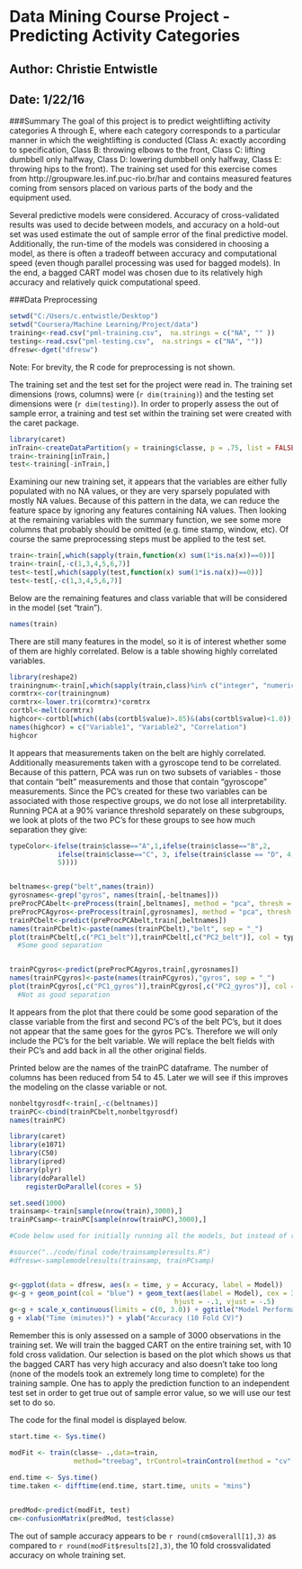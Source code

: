 Data Mining Course Project - Predicting Activity Categories
========================================================
## Author: Christie Entwistle
## Date: 1/22/16

###Summary
The goal of this project is to predict weightlifting activity categories A through E, where each category corresponds to a particular manner in which the weightlifting is conducted (Class A: exactly according to specification, Class B: throwing elbows to the front, Class C: lifting dumbbell only halfway, Class D: lowering dumbbell only halfway, Class E: throwing hips to the front). The training set used for this exercise comes from http://groupware.les.inf.puc-rio.br/har and contains measured features coming from sensors placed on various parts of the body and the equipment used.

Several predictive models were considered. Accuracy of cross-validated results was used to decide between models, and accuracy on a hold-out set was used estimate the out of sample error of the final predictive model. Additionally, the run-time of the models was considered in choosing a model, as there is often a tradeoff between accuracy and computational speed (even though parallel processing was used for bagged models). In the end, a bagged CART model was chosen due to its relatively high accuracy and relatively quick computational speed.

###Data Preprocessing
```r
setwd("C:/Users/c.entwistle/Desktop")
setwd("Coursera/Machine Learning/Project/data")
training<-read.csv("pml-training.csv",  na.strings = c("NA", "" ))
testing<-read.csv("pml-testing.csv",  na.strings = c("NA", ""))
dfresw<-dget("dfresw")

```
Note: For brevity, the R code for preprocessing is not shown.

The training set and the test set for the project were read in. The training set dimensions (rows, columns) were (`r dim(training)`) and the testing set dimensions were (`r dim(testing)`). In order to properly assess the out of sample error, a training and test set within the training set were created with the caret package.

```r
library(caret)
inTrain<-createDataPartition(y = training$classe, p = .75, list = FALSE)
train<-training[inTrain,]
test<-training[-inTrain,]
```
Examining our new training set, it appears that the variables are either fully populated with no NA values, or they are very sparsely populated with mostly NA values. Because of this pattern in the data, we can reduce the feature space by ignoring any features containing NA values. Then looking at the remaining variables with the summary function, we see some more columns that probably should be omitted (e.g. time stamp, window, etc). Of course the same preprocessing steps must be applied to the test set. 

```r
train<-train[,which(sapply(train,function(x) sum(1*is.na(x))==0))]
train<-train[,-c(1,3,4,5,6,7)]
test<-test[,which(sapply(test,function(x) sum(1*is.na(x))==0))]
test<-test[,-c(1,3,4,5,6,7)]
```
Below are the remaining features and class variable that will be considered in the model (set "train"). 

```r
names(train)
```
There are still many features in the model, so it is of interest whether some of them are highly correlated. Below is a table showing highly correlated variables. 

```r
library(reshape2)
trainingnum<-train[,which(sapply(train,class)%in% c("integer", "numeric"))]
cormtrx<-cor(trainingnum)
cormtrx<-lower.tri(cormtrx)*cormtrx
cortbl<-melt(cormtrx)
highcor<-cortbl[which((abs(cortbl$value)>.85)&(abs(cortbl$value)<1.0)),]
names(highcor) = c("Variable1", "Variable2", "Correlation")
highcor
```
It appears that measurements taken on the belt are highly correlated. Additionally measurements taken with a gyroscope tend to be correlated. Because of this pattern, PCA was run on two subsets of variables - those that contain "belt" measurements and those that contain "gyroscope" measurements. Since the PC's created for these two variables can be associated with those respective groups, we do not lose all interpretability. Running PCA at a 90% variance threshold separately on these subgroups, we look at plots of the two PC's for these groups to see how much separation they give:

```r
typeColor<-ifelse(train$classe=="A",1,ifelse(train$classe=="B",2,
            ifelse(train$classe=="C", 3, ifelse(train$classe == "D", 4,
            5))))


beltnames<-grep("belt",names(train))
gyrosnames<-grep("gyros", names(train[,-beltnames]))
preProcPCAbelt<-preProcess(train[,beltnames], method = "pca", thresh = .90)
preProcPCAgyros<-preProcess(train[,gyrosnames], method = "pca", thresh = .90)
trainPCbelt<-predict(preProcPCAbelt,train[,beltnames])
names(trainPCbelt)<-paste(names(trainPCbelt),"belt", sep = "_")
plot(trainPCbelt[,c("PC1_belt")],trainPCbelt[,c("PC2_belt")], col = typeColor, main = "First Two Belt PC's")
  #Some good separation


trainPCgyros<-predict(preProcPCAgyros,train[,gyrosnames])
names(trainPCgyros)<-paste(names(trainPCgyros),"gyros", sep = "_")
plot(trainPCgyros[,c("PC1_gyros")],trainPCgyros[,c("PC2_gyros")], col = typeColor, main = "First Two Gyros PC's")
  #Not as good separation
```
It appears from the plot that there could be some good separation of the classe variable from the first and second PC's of the belt PC's, but it does not appear that the same goes for the gyros PC's. Therefore we will only include the PC's for the belt variable. We will replace the belt fields with their PC's and add back in all the other original fields.

Printed below are the names of the trainPC dataframe. The number of columns has been reduced from 54 to 45. Later we will see if this improves the modeling on the classe variable or not.

```r
nonbeltgyrosdf<-train[,-c(beltnames)]
trainPC<-cbind(trainPCbelt,nonbeltgyrosdf)
names(trainPC)

library(caret)
library(e1071)
library(C50)
library(ipred)
library(plyr)
library(doParallel)
    registerDoParallel(cores = 5)

set.seed(1000)
trainsamp<-train[sample(nrow(train),3000),]
trainPCsamp<-trainPC[sample(nrow(trainPC),3000),]

#Code below used for initially running all the models, but instead of rerunning this code repeatedly in the #.Rmd file I saved the output using dput() and have previously read it back in

#source("../code/final code/trainsampleresults.R")
#dfresw<-samplemodelresults(trainsamp, trainPCsamp)


g<-ggplot(data = dfresw, aes(x = time, y = Accuracy, label = Model))
g<-g + geom_point(col = "blue") + geom_text(aes(label = Model), cex = 3, 
                                         hjust = -.1, vjust = -.5)
g<-g + scale_x_continuous(limits = c(0, 3.0)) + ggtitle("Model Performance on Training Sample")
g + xlab("Time (minutes)") + ylab("Accuracy (10 Fold CV)")

```

Remember this is only assessed on a sample of 3000 observations in the training set. We will train the bagged CART on the entire training set, with 10 fold cross validation. Our selection is based on the plot which shows us that the bagged CART has very high accuracy and also doesn't take too long (none of the models took an extremely long time to complete) for the training sample. One has to apply the prediction function to an independent test set in order to get true out of sample error value, so we will use our test set to do so.

The code for the final model is displayed below.

```r




start.time <- Sys.time()

modFit <- train(classe~ .,data=train,
                method="treebag", trControl=trainControl(method = "cv", number = 10))

end.time <- Sys.time()
time.taken <- difftime(end.time, start.time, units = "mins")
 

predMod<-predict(modFit, test)
cm<-confusionMatrix(predMod, test$classe)

```

The out of sample accuracy appears to be `r round(cm$overall[1],3)` as compared to  `r round(modFit$results[2],3)`, the 10 fold crossvalidated accuracy on whole training set. 



